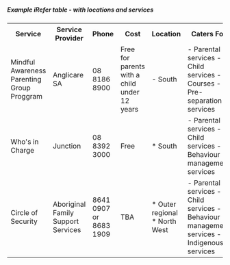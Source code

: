 ##### Example iRefer table - with locations and services

<table className="complexDataTableExamples">
<tr>
    <th>Service</th>
    <th>Service Provider</th>
    <th>Phone</th>
    <th>Cost</th>
    <th>Location</th>
    <th>Caters For</th>
</tr>
    <tr>
        <td>Mindful Awareness Parenting Group Proggram</td>
        <td>Anglicare SA</td>
        <td>08 8186 8900</td>
        <td>Free for parents with a child under 12 years</td>
        <td>
            - South
        </td>
        <td>
            - Parental services
            - Child services
            - Courses
            - Pre-separation services
        </td>
    </tr>
    <tr>
        <td>Who's in Charge</td>
        <td>Junction</td>
        <td>08 8392 3000</td>
        <td>Free</td>
        <td>
            * South
        </td>
        <td>
            - Parental services
            - Child services
            - Behaviour management services
        </td>
    </tr>
    <tr>
        <td>Circle of Security</td>
        <td>Aboriginal Family Support Services</td>
        <td>8641 0907 or 8683 1909</td>
        <td>TBA</td>
        <td>
            * Outer regional
            * North West
        </td>
        <td>
            - Parental services
            - Child services
            - Behaviour management services
            - Indigenous services
        </td>
    </tr>
</table>